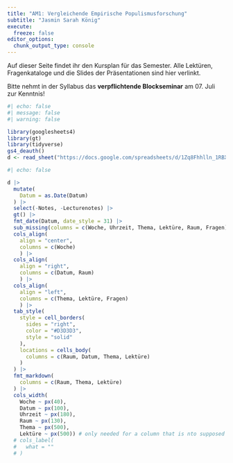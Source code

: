 ```yaml
---
title: "AM1: Vergleichende Empirische Populismusforschung"
subtitle: "Jasmin Sarah König"
execute:
  freeze: false
editor_options: 
  chunk_output_type: console
---
```


Auf dieser Seite findet ihr den Kursplan für das Semester. Alle Lektüren, Fragenkataloge und die Slides der Präsentationen sind hier verlinkt.

Bitte nehmt in der Syllabus das **verpflichtende Blockseminar** am 07. Juli zur Kenntnis!

```r
#| echo: false
#| message: false
#| warning: false

library(googlesheets4)
library(gt)
library(tidyverse)
gs4_deauth()
d <- read_sheet("https://docs.google.com/spreadsheets/d/1Zq8Fhhlln_1RBXzqshvEdoFXcmt3LldwmTnxanbLEjI/edit?usp=sharing")
```

<div>

```r
#| echo: false

d |>
  mutate(
    Datum = as.Date(Datum)
  ) |>
  select(-Notes, -Lecturenotes) |> 
  gt() |>
  fmt_date(Datum, date_style = 31) |>
  sub_missing(columns = c(Woche, Uhrzeit, Thema, Lektüre, Raum, Fragen), missing_text = "") |>
  cols_align(
    align = "center", 
    columns = c(Woche)
    ) |>
  cols_align(
    align = "right", 
    columns = c(Datum, Raum)
    ) |>
  cols_align(
    align = "left", 
    columns = c(Thema, Lektüre, Fragen)
    ) |>
  tab_style(
    style = cell_borders(
      sides = "right",
      color = "#D3D3D3",
      style = "solid"
    ),
    locations = cells_body(
      columns = c(Raum, Datum, Thema, Lektüre)
    )
  ) |>
  fmt_markdown(
    columns = c(Raum, Thema, Lektüre)
  ) |>
  cols_width(
    Woche ~ px(40),
    Datum ~ px(100),
    Uhrzeit ~ px(180),
    Raum ~ px(130),
    Thema ~ px(500),
    Lektüre ~ px(500)) # only needed for a column that is nto supposed to have a title on website#|>
  # cols_label(
  #   what = ""
  # )
```

</div>
